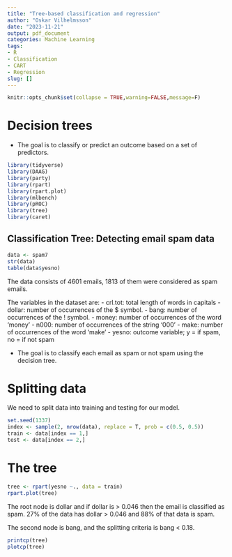 ```yaml
---
title: "Tree-based classification and regression"
author: "Oskar Vilhelmsson"
date: "2023-11-21"
output: pdf_document
categories: Machine Learning
tags:
- R
- Classification
- CART
- Regression
slug: []
---
```


```r
knitr::opts_chunk$set(collapse = TRUE,warning=FALSE,message=F)
```

# Decision trees

- The goal is to classify or predict an outcome based on a set of predictors.

```r
library(tidyverse)
library(DAAG)
library(party)
library(rpart)
library(rpart.plot)
library(mlbench)
library(pROC)
library(tree)
library(caret)
```

## Classification Tree: Detecting email spam data


```r
data <- spam7
str(data)  
table(data$yesno)
```

The data consists of 4601 emails, 1813 of them were considered as spam emails.

The variables in the dataset are:
 - crl.tot: total length of words in capitals
 - dollar: number of occurrences of the $ symbol.
 - bang: number of occurrences of the ! symbol.
 - money: number of occurrences of the word 'money'
 - n000: number of occurrences of the string '000'
 - make: number of occurrences of the word 'make'
 - yesno: outcome variable; y = if spam, no = if not spam

- The goal is to classify each email as spam or not spam using the decision tree.

# Splitting data

We need to split data into training and testing for our model. 

```r
set.seed(1337)
index <- sample(2, nrow(data), replace = T, prob = c(0.5, 0.5))
train <- data[index == 1,]
test <- data[index == 2,]
``` 

# The tree  
```r
tree <- rpart(yesno ~., data = train)
rpart.plot(tree)
```
The root node is dollar and if dollar is > 0.046 then the email is classified as spam. 27% of the data has dollar > 0.046 and 88% of that data is spam.

The second node is bang, and the splitting criteria is bang < 0.18. 



```r
printcp(tree)
plotcp(tree)
```




